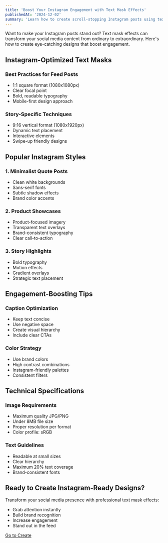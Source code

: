```yaml
---
title: 'Boost Your Instagram Engagement with Text Mask Effects'
publishedAt: '2024-12-02'
summary: 'Learn how to create scroll-stopping Instagram posts using text mask effects that drive engagement and grow your following.'
---
```


Want to make your Instagram posts stand out? Text mask effects can transform your social media content from ordinary to extraordinary. Here's how to create eye-catching designs that boost engagement.

## Instagram-Optimized Text Masks

### Best Practices for Feed Posts
- 1:1 square format (1080x1080px)
- Clear focal point
- Bold, readable typography
- Mobile-first design approach

### Story-Specific Techniques
- 9:16 vertical format (1080x1920px)
- Dynamic text placement
- Interactive elements
- Swipe-up friendly designs

## Popular Instagram Styles

### 1. Minimalist Quote Posts
- Clean white backgrounds
- Sans-serif fonts
- Subtle shadow effects
- Brand color accents

### 2. Product Showcases
- Product-focused imagery
- Transparent text overlays
- Brand-consistent typography
- Clear call-to-action

### 3. Story Highlights
- Bold typography
- Motion effects
- Gradient overlays
- Strategic text placement

## Engagement-Boosting Tips

### Caption Optimization
- Keep text concise
- Use negative space
- Create visual hierarchy
- Include clear CTAs

### Color Strategy
- Use brand colors
- High contrast combinations
- Instagram-friendly palettes
- Consistent filters

## Technical Specifications

### Image Requirements
- Maximum quality JPG/PNG
- Under 8MB file size
- Proper resolution per format
- Color profile: sRGB

### Text Guidelines
- Readable at small sizes
- Clear hierarchy
- Maximum 20% text coverage
- Brand-consistent fonts

## Ready to Create Instagram-Ready Designs?

Transform your social media presence with professional text mask effects:
- Grab attention instantly
- Build brand recognition
- Increase engagement
- Stand out in the feed


<div className="mt-8 text-center">
  <a 
    href="/app" 
    className="px-8 py-3 text-white bg-blue-600 rounded-full hover:bg-blue-700 transition-colors"
  >
    Go to Create
  </a>
</div> 